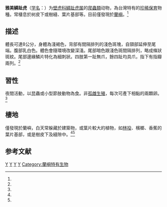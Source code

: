 {{noteTA|1=zh-cn:爬行纲; zh-tw:爬蟲綱;}}
{{Speciesbox
| genus = Lepidodactylus
| species = yami
| authority = (Ota, 1987)<ref name='id4461'>{{cite web| url =http://www.bioinfo.cn/db05/BjdwSpecies.php?action=view&id=4461| title =雅美鳞趾虎| work =《中国动物物种编目数据库》| publisher =中国科学院微生物研究所| author =中国科学院动物研究所| accessdate =2009-04-11| deadurl =yes| archiveurl =https://web.archive.org/web/20160305031302/http://www.bioinfo.cn/db05/BjdwSpecies.php?action=view&id=4461| archivedate =2016-03-05}}</ref>
}}

'''雅美鳞趾虎'''（[[学名|学名]]：{{lang|la|''Lepidodactylus yami''}}）为[[壁虎科|壁虎科]][[鳞趾虎属|鳞趾虎属]]的[[爬蟲類|爬蟲類]]动物，為台灣特有的[[臺灣保育物種列表#爬蟲類|珍稀保育]]物種。常棲息於树皮下或樹縫、葉片基部等。目前僅發現於[[蘭嶼|蘭嶼]]。<ref name='id4461'/>

==描述==
體長可達8公分，身體為淺褐色，背部有間隔排列的淺色斑塊，自頸部延伸至尾端。腹部乳白色。體色會隨環境改變深淺。尾部暗色跟淺色斑間隔排列，略成條狀斑紋。尾部邊緣鱗片特化為細刺狀。四肢第一趾無爪，餘四趾均具爪，指下有指瓣兩列。<ref name="taieol-72365"/>

==習性==
夜間活動，以昆蟲或小型節肢動物為食。非[[孤雌生殖|孤雌生殖]]，每次可產下相黏的兩顆卵。<ref name="npgis-R0022"/>

==棲地==
僅發現於蘭嶼，白天常躲藏於建築物，或葉片較大的植物，如[[林投|林投]]、檳榔、香蕉的葉片基部，或是樹皮下及縫隙中。<ref name="taieol-72365"/><ref name="npgis-R0022"/>

== 参考文献 ==
{{reflist|refs=
<ref name="npgis-R0022">{{cite web | url=https://npgis.cpami.gov.tw/public/detail/SpeciesDetail.aspx?SP_ID=R0022 | title=雅美鱗趾蝎虎 | publisher=[[臺灣國家公園生物多樣性與知識平台|臺灣國家公園生物多樣性與知識平台]] | accessdate=2019-01-18 | archive-date=2021-01-28 | archive-url=https://web.archive.org/web/20210128095618/https://npgis.cpami.gov.tw/public/detail/SpeciesDetail.aspx?SP_ID=R0022 | dead-url=no }}</ref>
<ref name="taieol-72365">{{cite web | url=http://taieol.tw/pages/72365 | title=Lepidodactylus yami Ota, 1987 | publisher=[[臺灣生命大百科|臺灣生命大百科]] | date=2013-11-06 | accessdate=2019-01-88 | author1=王緒昂 }}</ref>
}}

{{Taxonbar}}

[[Category:鳞趾虎属|Y]]
[[Category:台灣爬行動物|Y]]
[[Category:台灣特有種|Y]]
[[Category:1987年描述的动物|Y]]
[[Category:蘭嶼特有生物|Category:蘭嶼特有生物]]


{{蜥蜴小作品}}